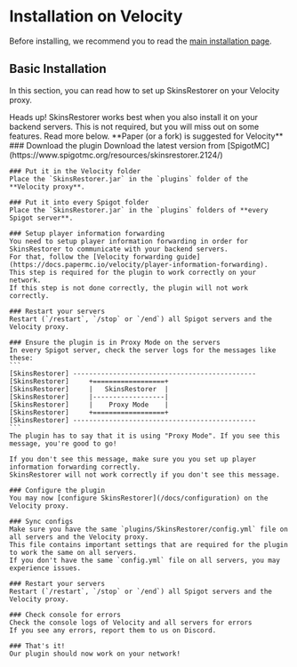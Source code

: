 
# Installation on Velocity

Before installing, we recommend you to read the [main installation page](/docs/installation).

## Basic Installation

In this section, you can read how to set up SkinsRestorer on your Velocity proxy.

<Callout type="info" emoji="ℹ️">
    Heads up! SkinsRestorer works best when you also install it on your backend servers.
    This is not required, but you will miss out on some features. Read more below.
</Callout>

<Callout type="info" emoji="ℹ️">
    **Paper (or a fork) is suggested for Velocity**
</Callout>

<Steps>
    ### Download the plugin
    Download the latest version from [SpigotMC](https://www.spigotmc.org/resources/skinsrestorer.2124/)

    ### Put it in the Velocity folder
    Place the `SkinsRestorer.jar` in the `plugins` folder of the **Velocity proxy**.

    ### Put it into every Spigot folder
    Place the `SkinsRestorer.jar` in the `plugins` folders of **every Spigot server**.

    ### Setup player information forwarding
    You need to setup player information forwarding in order for SkinsRestorer to communicate with your backend servers.
    For that, follow the [Velocity forwarding guide](https://docs.papermc.io/velocity/player-information-forwarding).
    This step is required for the plugin to work correctly on your network.
    If this step is not done correctly, the plugin will not work correctly.

    ### Restart your servers
    Restart (`/restart`, `/stop` or `/end`) all Spigot servers and the Velocity proxy.

    ### Ensure the plugin is in Proxy Mode on the servers
    In every Spigot server, check the server logs for the messages like these:
    ```
    [SkinsRestorer] ----------------------------------------------
    [SkinsRestorer]     +==================+
    [SkinsRestorer]     |   SkinsRestorer  |
    [SkinsRestorer]     |------------------|
    [SkinsRestorer]     |    Proxy Mode    |
    [SkinsRestorer]     +==================+
    [SkinsRestorer] ----------------------------------------------
    ```
    The plugin has to say that it is using "Proxy Mode". If you see this message, you're good to go!

    If you don't see this message, make sure you you set up player information forwarding correctly.
    SkinsRestorer will not work correctly if you don't see this message.

    ### Configure the plugin
    You may now [configure SkinsRestorer](/docs/configuration) on the Velocity proxy.

    ### Sync configs
    Make sure you have the same `plugins/SkinsRestorer/config.yml` file on all servers and the Velocity proxy.
    This file contains important settings that are required for the plugin to work the same on all servers.
    If you don't have the same `config.yml` file on all servers, you may experience issues.

    ### Restart your servers
    Restart (`/restart`, `/stop` or `/end`) all Spigot servers and the Velocity proxy.

    ### Check console for errors
    Check the console logs of Velocity and all servers for errors
    If you see any errors, report them to us on Discord.

    ### That's it!
    Our plugin should now work on your network!
</Steps>
